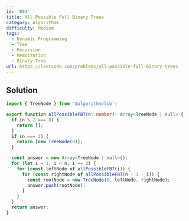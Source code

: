 ```yaml
---
id: '894'
title: All Possible Full Binary Trees
category: Algorithms
difficulty: Medium
tags:
  - Dynamic Programming
  - Tree
  - Recursion
  - Memoization
  - Binary Tree
url: https://leetcode.com/problems/all-possible-full-binary-trees
---
```


## Solution

```typescript filename="solution.ts" copy
import { TreeNode } from '@algorithm/lib';

export function allPossibleFBT(n: number): Array<TreeNode | null> {
  if (n % 2 === 0) {
    return [];
  }
  if (n === 1) {
    return [new TreeNode(0)];
  }

  const answer = new Array<TreeNode | null>();
  for (let i = 1; i < n; i += 2) {
    for (const leftNode of allPossibleFBT(i)) {
      for (const rightNode of allPossibleFBT(n - 1 - i)) {
        const rootNode = new TreeNode(0, leftNode, rightNode);
        answer.push(rootNode);
      }
    }
  }
  return answer;
}
```

